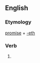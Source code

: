 ==English==

===Etymology===
[[promise]] + [[-eth]]

===Verb===
{{infl|en|verb form}}

# {{archaic third-person singular of|promise}}